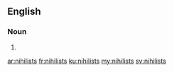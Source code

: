 ==English==

===Noun===
{{head|en|noun plural form}}

# {{plural of|nihilist|lang=en}}

[[ar:nihilists]]
[[fr:nihilists]]
[[ku:nihilists]]
[[my:nihilists]]
[[sv:nihilists]]
